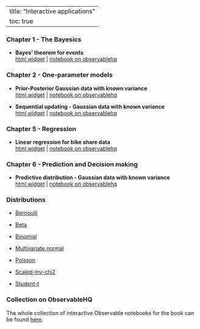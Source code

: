 
---
title: "Interactive applications"
toc: true
---

### Chapter 1 - The Bayesics

- **Bayes' theorem for events**\
[html widget](observable/bayes_covid.qmd) | [notebook on observablehq](https://observablehq.com/@mattiasvillani/bayes-theorem-for-events)


### Chapter 2 - One-parameter models

- **Prior-Posterior Gaussian data with known variance**\
[html widget](observable/gaussian_knownvariance.qmd) | [notebook on observablehq](https://observablehq.com/@mattiasvillani/bayes-iid-gaussian-known-var)

- **Sequential updating - Gaussian data with known variance**\
[html widget](observable/gaussian_knownvariance_sequential.qmd) | [notebook on observablehq](https://observablehq.com/@mattiasvillani/bayes-iid-gaussian-known-var)

### Chapter 5 - Regression

- **Linear regression for bike share data**\
[html widget](observable/bike_lin_reg.qmd) | [notebook on observablehq](https://observablehq.com/@mattiasvillani/bayesian-linear-regression-bike-share-data)

### Chapter 6 - Prediction and Decision making

- **Predictive distribution - Gaussian data with known variance**\
[html widget](observable/pred_gaussian_knownvariance.qmd) | [notebook on observablehq](https://observablehq.com/@mattiasvillani/bayes-iid-gaussian-known-var)

### Distributions

- [Bernoulli](observable/distributions#bernoulli-distribution)

- [Beta](observable/distributions#beta-distribution)

- [Binomial](observable/distributions#binomial-distribution)

- [Multivariate normal](observable/distributions#multivariate-normal-distribution)

- [Poisson](observable/distributions#poisson-distribution)

- [Scaled-inv-chi2](observable/distributions#scaled-inverse-chi2-distribution)

- [Student-t](observable/distributions#student-t-distribution)


### Collection on ObservableHQ
The whole collection of interactive Observable notebooks for the book can be found [here](https://observablehq.com/collection/@mattiasvillani/bayesian-learning).

